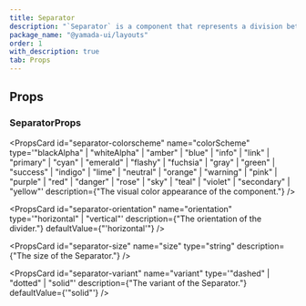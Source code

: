 ```yaml
---
title: Separator
description: "`Separator` is a component that represents a division between elements."
package_name: "@yamada-ui/layouts"
order: 1
with_description: true
tab: Props
---
```


## Props

### SeparatorProps

<PropsCard
  id="separator-colorscheme"
  name="colorScheme"
  type='"blackAlpha" | "whiteAlpha" | "amber" | "blue" | "info" | "link" | "primary" | "cyan" | "emerald" | "flashy" | "fuchsia" | "gray" | "green" | "success" | "indigo" | "lime" | "neutral" | "orange" | "warning" | "pink" | "purple" | "red" | "danger" | "rose" | "sky" | "teal" | "violet" | "secondary" | "yellow"'
  description={"The visual color appearance of the component."}
/>

<PropsCard
  id="separator-orientation"
  name="orientation"
  type='"horizontal" | "vertical"'
  description={"The orientation of the divider."}
  defaultValue={"'horizontal'"}
/>

<PropsCard
  id="separator-size"
  name="size"
  type="string"
  description={"The size of the Separator."}
/>

<PropsCard
  id="separator-variant"
  name="variant"
  type='"dashed" | "dotted" | "solid"'
  description={"The variant of the Separator."}
  defaultValue={'"solid"'}
/>
